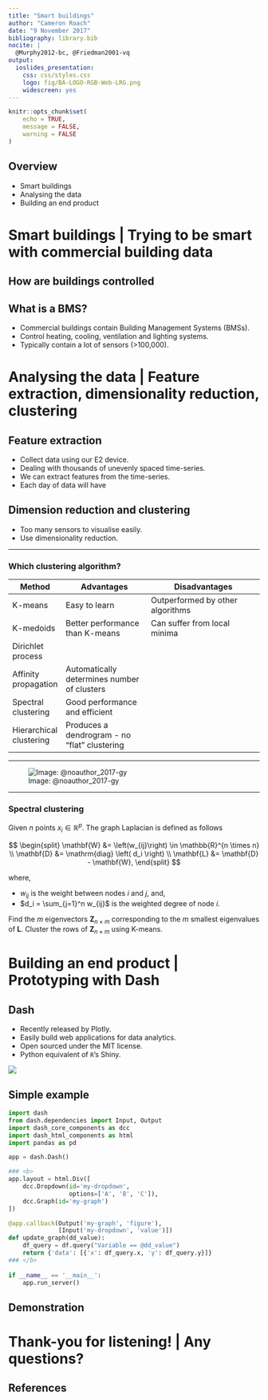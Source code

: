 ```yaml
---
title: "Smart buildings"
author: "Cameron Roach"
date: "9 November 2017"
bibliography: library.bib
nocite: |
  @Murphy2012-bc, @Friedman2001-vq
output:
  ioslides_presentation:
    css: css/styles.css
    logo: fig/BA-LOGO-RGB-Web-LRG.png
    widescreen: yes
---
```


```r
knitr::opts_chunk$set(
	echo = TRUE,
	message = FALSE,
	warning = FALSE
)
```

## Overview

* Smart buildings
* Analysing the data
* Building an end product

# Smart buildings | Trying to be smart with commercial building data

## How are buildings controlled



## What is a BMS?

* Commercial buildings contain Building Management Systems (BMSs).
* Control heating, cooling, ventilation and lighting systems.
* Typically contain a lot of sensors (>100,000).

# Analysing the data | Feature extraction, dimensionality reduction, clustering

## Feature extraction

* Collect data using our E2 device.
* Dealing with thousands of unevenly spaced time-series.
* We can extract features from the time-series.
* Each day of data will have


## Dimension reduction and clustering

* Too many sensors to visualise easily.
* Use dimensionality reduction.

----

### Which clustering algorithm?

Method | Advantages | Disadvantages 
-------|------------|----------------
K-means | Easy to learn | Outperformed by other algorithms
K-medoids | Better performance than K-means | Can suffer from local minima
Dirichlet process | | 
Affinity propagation | Automatically determines number of clusters | 
Spectral clustering | Good performance and efficient |
Hierarchical clustering | Produces a dendrogram - no "flat" clustering | 

----

<div class="centered">
![Image: @noauthor_2017-gy](fig/cluster_comparison.png)
</div>

----

### Spectral clustering

Given $n$ points $x_i \in \mathbb{R}^p$. The graph Laplacian is defined as follows

$$
\begin{split}
\mathbf{W} &= \left(w_{ij}\right) \in \mathbb{R}^{n \times n} \\
\mathbf{D} &= \mathrm{diag} \left( d_i \right) \\
\mathbf{L} &= \mathbf{D} - \mathbf{W},
\end{split}
$$

where,

* $w_{ij}$ is the weight between nodes $i$ and $j$, and,
* $d_i = \sum_{j=1}^n w_{ij}$ is the weighted degree of node $i$.

Find the $m$ eigenvectors $\mathbf{Z}_{n \times m}$ corresponding to the $m$ smallest eigenvalues of $\mathbf{L}$. Cluster the rows of $\mathbf{Z}_{n \times m}$ using K-means.


# Building an end product | Prototyping with Dash

## Dash

<div class="columns-2">
* Recently released by Plotly.
* Easily build web applications for data analytics.
* Open sourced under the MIT license.
* Python equivalent of `R`'s Shiny.

![](fig/dash-logo.svg)
</div>

## Simple example {.smaller}

```python
import dash
from dash.dependencies import Input, Output
import dash_core_components as dcc
import dash_html_components as html
import pandas as pd

app = dash.Dash()

### <b>
app.layout = html.Div([
    dcc.Dropdown(id='my-dropdown',
                 options=['A', 'B', 'C']),
    dcc.Graph(id='my-graph')
])

@app.callback(Output('my-graph', 'figure'),
              [Input('my-dropdown', 'value')])
def update_graph(dd_value):
    df_query = df.query("Variable == @dd_value")
    return {'data': [{'x': df_query.x, 'y': df_query.y}]}
### </b>
    
if __name__ == '__main__':
    app.run_server()
```

## Demonstration

# Thank-you for listening! | Any questions?

## References {-}
